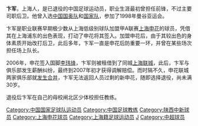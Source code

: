 {{Football player infobox
| playername =卞军
| image    = 
| fullname =卞军
| englishfullname =Bian Jun
| nickname =
| dateofbirth = {{birth date and age|1977|7|15}}
| height= {{height|m=1.85}}
| countryofbirth = {{CHN}}
| cityofbirth = [[上海|上海]]
| currentclub  = 已退役
| position = 前锋/后卫
| youthyears =
| youthclubs = 闸北区少体校<br/>上海市少体校
| years = 1995-1996年<br>1997-2005年<br>2006年
| clubs = [[陕西中新|上海浦东]]<br>[[上海申花|上海申花]]<br/>→[[上海联城|上海联城]]''(租借)''
| caps(goals)= <br/>159{{0}}(6)<br/>{{0}}12{{0}}(0)
| nationalyears= 1998年
| nationalteam = {{fb|CHN}}
| nationalcaps(goals)= 1 (0)
| medaltemplates = {{MedalCountry|{{CHN}}}}
                   {{MedalCompetition|[[亚运会|亚运会]]}}
                   {{MedalBronze|[[1998年亚洲运动会|曼谷1998年]]|足球}}
}}
'''卞军'''{{BD|1977年|7月15日|||B}}，上海人，是已退役的中国足球运动员，职业生涯最初曾担任前锋，不过主要司职后卫。他曾入选[[中国国奥队|中国国奥队]]和[[中国国家足球队|国家队]]，参加了1998年曼谷亚运会。

卞军是职业联赛早期极少数从上海低级别球队加盟甲A联赛[[上海申花|上海申花]]的球员，凭借其在上海浦东的出色表现，打动了申花将其签入。加盟申花后，由于其较出色的身体素质开始改打后卫，此后多年，卞军一直是申花后防重要一环，并曾在某些场次担任场上队长。

2006年，申花签入国脚[[李玮锋|李玮锋]]，卞军则被租借到了同城[[上海联城|上海联城]]，此后，卞军与俱乐部发生薪酬纠纷，最终到2007年初才获得调解赔偿。而时隔不久，申花联城两家俱乐部就[[申花联城合并|发生合并]]，卞军无法返回人员过剩的新申花，随即选择退役，尚未满30岁。

退役后卞军在自己的母校闸北区少体校担任教练。

{{DEFAULTSORT:BIAN Jun}}
[[Category:中国国家足球队运动员|Category:中国国家足球队运动员]]
[[Category:中国足球教练|Category:中国足球教练]]
[[Category:陕西中新球员|Category:陕西中新球员]]
[[Category:上海申花球员|Category:上海申花球员]]
[[Category:上海籍足球运动员|Category:上海籍足球运动员]]
[[Category:卞姓|J]]
[[Category:中超球员|Category:中超球员]]